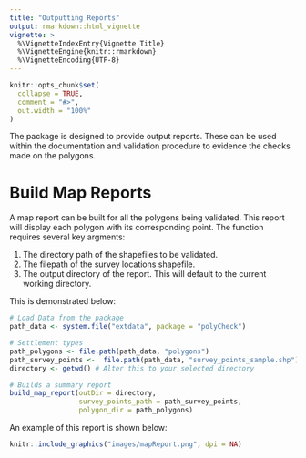 ```yaml
---
title: "Outputting Reports"
output: rmarkdown::html_vignette
vignette: >
  %\VignetteIndexEntry{Vignette Title}
  %\VignetteEngine{knitr::rmarkdown}
  %\VignetteEncoding{UTF-8}
---
```


```r
knitr::opts_chunk$set(
  collapse = TRUE,
  comment = "#>",
  out.width = "100%"
)
```

The package is designed to provide output reports. These can be used within the documentation and validation procedure to evidence the checks made on the polygons. 

# Build Map Reports

A map report can be built for all the polygons being validated. This report will display each polygon with its corresponding point. The function requires several key argments:

1. The directory path of the shapefiles to be validated.
2. The filepath of the survey locations shapefile.
3. The output directory of the report. This will default to the current working directory.

This is demonstrated below:

```r
# Load Data from the package
path_data <- system.file("extdata", package = "polyCheck")

# Settlement types
path_polygons <- file.path(path_data, "polygons")
path_survey_points <-  file.path(path_data, "survey_points_sample.shp")
directory <- getwd() # Alter this to your selected directory

# Builds a summary report
build_map_report(outDir = directory,
                 survey_points_path = path_survey_points,
                 polygon_dir = path_polygons)
```

An example of this report is shown below:

```r
knitr::include_graphics("images/mapReport.png", dpi = NA)
```





